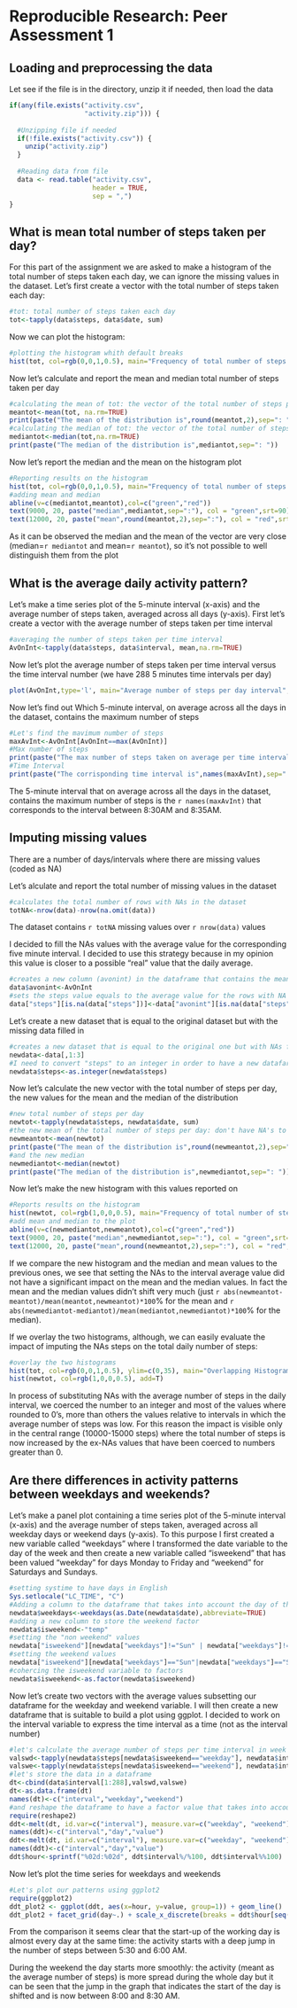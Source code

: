 # Reproducible Research: Peer Assessment 1


## Loading and preprocessing the data

Let see if the file is in the directory, unzip it if needed, then load the data
```r
if(any(file.exists("activity.csv", 
                   "activity.zip"))) {
        
  #Unzipping file if needed
  if(!file.exists("activity.csv")) {
    unzip("activity.zip")
  }
  
  #Reading data from file
  data <- read.table("activity.csv",
                     header = TRUE,
                     sep = ",")
}  

```

## What is mean total number of steps taken per day?
For this part of the assignment we are asked to make a histogram of the total number of steps taken each day, we can ignore the missing values in the dataset.
Let's first create a vector with the total number of steps taken each day:
```r
#tot: total number of steps taken each day
tot<-tapply(data$steps, data$date, sum)
```
Now we can plot the histogram:
```r
#plotting the histogram whith default breaks
hist(tot, col=rgb(0,0,1,0.5), main="Frequency of total number of steps per day", xlab="Total number of steps", ylab="Frequency", ylim=c(0,35))
```
Now let's calculate and report the mean and median total number of steps taken per day
```r
#calculating the mean of tot: the vector of the total number of steps per day, ignoring NA's
meantot<-mean(tot, na.rm=TRUE)
print(paste("The mean of the distribution is",round(meantot,2),sep=": "))
#calculating the median of tot: the vector of the total number of steps per day, ignoring NA's
mediantot<-median(tot,na.rm=TRUE)
print(paste("The median of the distribution is",mediantot,sep=": "))
```
Now let's report the median and the mean on the histogram plot
```r
#Reporting results on the histogram
hist(tot, col=rgb(0,0,1,0.5), main="Frequency of total number of steps per day", xlab="Total number of steps", ylab="Frequency", ylim=c(0,35))
#adding mean and median
abline(v=c(mediantot,meantot),col=c("green","red"))
text(9000, 20, paste("median",mediantot,sep=":"), col = "green",srt=90)
text(12000, 20, paste("mean",round(meantot,2),sep=":"), col = "red",srt=90)
```

As it can be observed the median and the mean of the vector are very close (median=`r mediantot` and mean=`r meantot`), so it's not possible to well distinguish them from the plot

## What is the average daily activity pattern?

Let's make a time series plot of the 5-minute interval (x-axis) and the average number of steps taken, averaged across all days (y-axis).
First let's create a vector with the average number of steps taken per time interval
```r
#averaging the number of steps taken per time interval
AvOnInt<-tapply(data$steps, data$interval, mean,na.rm=TRUE)
```
Now let's plot the average number of steps taken per time interval versus the time interval number (we have 288 5 minutes time intervals per day)
```r
plot(AvOnInt,type='l', main="Average number of steps per day interval", xlab="time interval number", ylab="Average n. of steps")
```
Now let's find out Which 5-minute interval, on average across all the days in the dataset, contains the maximum number of steps
``` r
#Let's find the mavimum number of steps
maxAvInt<-AvOnInt[AvOnInt==max(AvOnInt)]
#Max number of steps
print(paste("The max number of steps taken on average per time interval is",round(as.vector(maxAvInt),0),sep=": "))
#Time Interval
print(paste("The corrisponding time interval is",names(maxAvInt),sep=": "))
```
The 5-minute interval that on average across all the days in the dataset, contains the maximum number of steps is the `r names(maxAvInt)` that corresponds to the interval between 8:30AM and 8:35AM.

## Imputing missing values
There are a number of days/intervals where there are missing values (coded as NA)

Let's alculate and report the total number of missing values in the dataset
```r
#calculates the total number of rows with NAs in the dataset
totNA<-nrow(data)-nrow(na.omit(data))
```
The dataset contains `r totNA` missing values over `r nrow(data)` values

I decided to fill the NAs values with the average value for the corresponding five minute interval. I decided to use this strategy because in my opinion this value is closer to a possible "real" value that the daily average.

```r
#creates a new column (avonint) in the dataframe that contains the mean of the total number of steps in the time interval
data$avonint<-AvOnInt
#sets the steps value equals to the average value for the rows with NA steps
data["steps"][is.na(data["steps"])]<-data["avonint"][is.na(data["steps"])]
```
Let's create a new dataset that is equal to the original dataset but with the missing data filled in
```r
#creates a new dataset that is equal to the original one but with NAs filled in
newdata<-data[,1:3]
#I need to convert "steps" to an integer in order to have a new datafarame equal to the original one
newdata$steps<-as.integer(newdata$steps)
```
Now let's calculate the new vector with the total number of steps per day, the new values for the mean and the median of the distribution 
```r
#new total number of steps per day
newtot<-tapply(newdata$steps, newdata$date, sum)
#the new mean of the total number of steps per day: don't have NA's to ignore any more
newmeantot<-mean(newtot)
print(paste("The mean of the distribution is",round(newmeantot,2),sep=": "))
#and the new median
newmediantot<-median(newtot)
print(paste("The median of the distribution is",newmediantot,sep=": "))
```
Now let's make the new histogram with this values reported on
```r
#Reports results on the histogram
hist(newtot, col=rgb(1,0,0,0.5), main="Frequency of total number of steps per day", xlab="Total number of steps", ylab="Frequency", ylim=c(0,35))
#add mean and median to the plot
abline(v=c(newmediantot,newmeantot),col=c("green","red"))
text(9000, 20, paste("median",newmediantot,sep=":"), col = "green",srt=90)
text(12000, 20, paste("mean",round(newmeantot,2),sep=":"), col = "red",srt=90)
```
If we compare the new histogram and the median and mean values to the previous ones, we see that setting the NAs to the interval average value did not have a significant impact on the mean and the median values. In fact the mean and the median values didn't shift very much (just `r abs(newmeantot-meantot)/mean(meantot,newmeantot)*100`% for the mean and `r abs(newmediantot-mediantot)/mean(mediantot,newmediantot)*100`% for the median).

If we overlay the two histograms, although, we can easily evaluate the impact of imputing the NAs steps on the total daily number of steps:
```r
#overlay the two histograms
hist(tot, col=rgb(0,0,1,0.5), ylim=c(0,35), main="Overlapping Histogram", xlab="Total number of steps", ylab="Frequency")
hist(newtot, col=rgb(1,0,0,0.5), add=T)
```
In process of substituting NAs with the average number of steps in the daily interval, we coerced the number to an integer and most of the values where rounded to 0's, more than others the values relative to intervals in which the average number of steps was low.
For this reason the impact is visible only in the central range (10000-15000 steps) where the total number of steps is now increased by the ex-NAs values that have been coerced to numbers greater than 0.

## Are there differences in activity patterns between weekdays and weekends?

Let's make a panel plot containing a time series plot of the 5-minute interval (x-axis) and the average number of steps taken, averaged across all weekday days or weekend days (y-axis).
To this purpose I first created a new variable called "weekdays" where I transformed the date variable to the day of the week and then create a new variable called "isweekend" that has been valued "weekday" for days Monday to Friday and "weekend" for Saturdays and Sundays.

```r
#setting systime to have days in English
Sys.setlocale("LC_TIME", "C")
#Adding a column to the dataframe that takes into account the day of the week
newdata$weekdays<-weekdays(as.Date(newdata$date),abbreviate=TRUE)
#adding a new column to store the weekend factor
newdata$isweekend<-"temp"
#setting the "non weekend" values
newdata["isweekend"][newdata["weekdays"]!="Sun" | newdata["weekdays"]!="Sat"]<-"weekday"
#setting the weekend values
newdata["isweekend"][newdata["weekdays"]=="Sun"|newdata["weekdays"]=="Sat"]<-"weekend"
#cohercing the isweekend variable to factors
newdata$isweekend<-as.factor(newdata$isweekend)
```
Now let's create two vectors with the average values subsetting our dataframe for the weekday and weekend variable.
I will then create a new dataframe that is suitable to build a plot using ggplot.
I decided to work on the interval variable to express the time interval as a time (not as the interval number)
```r
#let's calculate the average number of steps per time interval in week days and in weekends
valswd<-tapply(newdata$steps[newdata$isweekend=="weekday"], newdata$interval[newdata$isweekend=="weekday"],mean)
valswe<-tapply(newdata$steps[newdata$isweekend=="weekend"], newdata$interval[newdata$isweekend=="weekend"],mean)
#let's store the data in a dataframe
dt<-cbind(data$interval[1:288],valswd,valswe)
dt<-as.data.frame(dt)
names(dt)<-c("interval","weekday","weekend")
#and reshape the dataframe to have a factor value that takes into account if the values are weekday's or weekend's vals
require(reshape2)
ddt<-melt(dt, id.var=c("interval"), measure.var=c("weekday", "weekend"), variable.name="day")
names(ddt)<-c("interval","day","value")
ddt<-melt(dt, id.var=c("interval"), measure.var=c("weekday", "weekend"), variable.name="day")
names(ddt)<-c("interval","day","value")
ddt$hour<-sprintf("%02d:%02d", ddt$interval%/%100, ddt$interval%%100)
```
Now let's plot the time series for weekdays and weekends
```r
#Let's plot our patterns using ggplot2
require(ggplot2)
ddt_plot2 <- ggplot(ddt, aes(x=hour, y=value, group=1)) + geom_line()
ddt_plot2 + facet_grid(day~.) + scale_x_discrete(breaks = ddt$hour[seq(1,288, by = 6)]) + theme(axis.text.x = element_text(angle = 90, hjust=1)) + labs(title = "Weekday vs Weekend comparative plot")
```

From the comparison it seems clear that the start-up of the working day is almost every day at the same time: the activity starts with a deep jump in the number of steps between 5:30 and 6:00 AM. 

During the weekend the day starts more smoothly: the activity (meant as the average number of steps) is more spread during the whole day but it can be seen that the jump in the graph that indicates the start of the day is shifted and is now between 8:00 and 8:30 AM.

